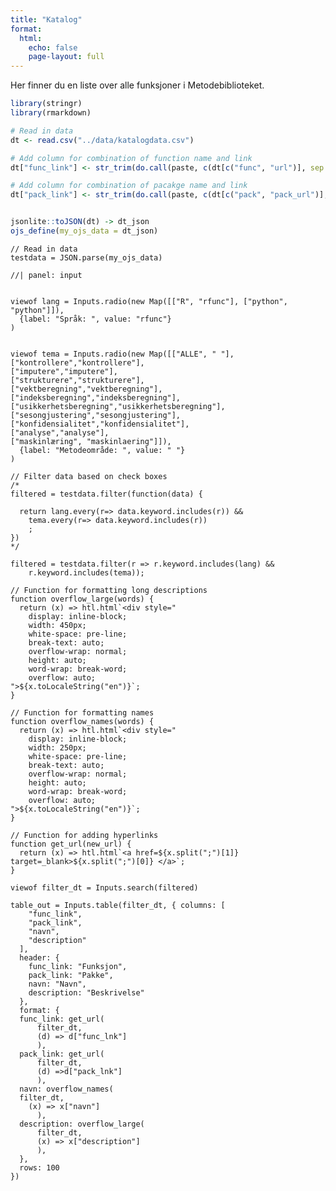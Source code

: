 ```yaml
---
title: "Katalog"
format:
  html:
    echo: false
    page-layout: full
---
```


Her finner du en liste over alle funksjoner i Metodebiblioteket.

```r
library(stringr)
library(rmarkdown)

# Read in data
dt <- read.csv("../data/katalogdata.csv")

# Add column for combination of function name and link
dt["func_link"] <- str_trim(do.call(paste, c(dt[c("func", "url")], sep = ";")))

# Add column for combination of pacakge name and link
dt["pack_link"] <- str_trim(do.call(paste, c(dt[c("pack", "pack_url")], sep = ";")))


jsonlite::toJSON(dt) -> dt_json
ojs_define(my_ojs_data = dt_json)
```

```ojs
// Read in data
testdata = JSON.parse(my_ojs_data)
```

```ojs
//| panel: input


viewof lang = Inputs.radio(new Map([["R", "rfunc"], ["python", "python"]]),
  {label: "Språk: ", value: "rfunc"}
)


viewof tema = Inputs.radio(new Map([["ALLE", " "], ["kontrollere","kontrollere"],
["imputere","imputere"],
["strukturere","strukturere"],
["vektberegning","vektberegning"],
["indeksberegning","indeksberegning"],
["usikkerhetsberegning","usikkerhetsberegning"],
["sesongjustering","sesongjustering"],
["konfidensialitet","konfidensialitet"],
["analyse","analyse"],
["maskinlæring", "maskinlaering"]]),
  {label: "Metodeområde: ", value: " "} 
)

```



```ojs
// Filter data based on check boxes
/*
filtered = testdata.filter(function(data) {
  
  return lang.every(r=> data.keyword.includes(r)) &&
    tema.every(r=> data.keyword.includes(r))
    ;
})
*/

filtered = testdata.filter(r => r.keyword.includes(lang) &&
    r.keyword.includes(tema));

```

```ojs

// Function for formatting long descriptions
function overflow_large(words) {
  return (x) => htl.html`<div style="
    display: inline-block;
    width: 450px;
    white-space: pre-line;
    break-text: auto;
    overflow-wrap: normal;
    height: auto;
    word-wrap: break-word;
    overflow: auto;
">${x.toLocaleString("en")}`;
}

// Function for formatting names
function overflow_names(words) {
  return (x) => htl.html`<div style="
    display: inline-block;
    width: 250px;
    white-space: pre-line;
    break-text: auto;
    overflow-wrap: normal;
    height: auto;
    word-wrap: break-word;
    overflow: auto;
">${x.toLocaleString("en")}`;
}

// Function for adding hyperlinks
function get_url(new_url) {
  return (x) => htl.html`<a href=${x.split(";")[1]} target=_blank>${x.split(";")[0]} </a>`;
}

```

```ojs
viewof filter_dt = Inputs.search(filtered)

table_out = Inputs.table(filter_dt, { columns: [
    "func_link",
    "pack_link",
    "navn",
    "description"
  ],
  header: {
    func_link: "Funksjon",
    pack_link: "Pakke",
    navn: "Navn",
    description: "Beskrivelse"
  },
  format: {
  func_link: get_url(
      filter_dt, 
      (d) => d["func_lnk"]
      ),
  pack_link: get_url(
      filter_dt,
      (d) =>d["pack_lnk"]
      ),
  navn: overflow_names(
  filter_dt,
    (x) => x["navn"]
      ),
  description: overflow_large(
      filter_dt,
      (x) => x["description"]
      ),
  },
  rows: 100
})

```
